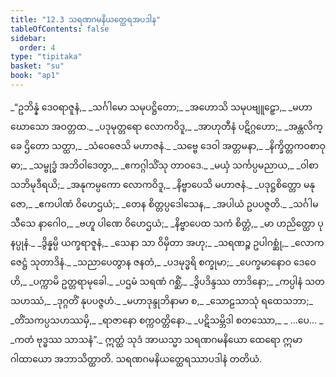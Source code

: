 ```yaml
---
title: "12.3 သရဏဂမနိယတ္ထေရအပဒါန"
tableOfContents: false
sidebar:
  order: 4
type: "tipitaka"
basket: "su"
book: "ap1"
---
```



<DynamicBreadcrumb />

<Division number="20" book="ap1">

<Paragraph number="1964" type="verses" book="ap1">
_“ဥဘိန္နံ ဒေဝရာဇူနံ,_  
_သင်္ဂါမော သမုပဋ္ဌိတော;_  
_အဟောသိ သမုပဗျူဠှော,_  
_မဟာဃောသော အဝတ္တထ._  

</Paragraph>

</Division>
<Division number="21" book="ap1">

<Paragraph number="1965" type="verses" book="ap1">
_ပဒုမုတ္တရော လောကဝိဒူ,_  
_အာဟုတီနံ ပဋိဂ္ဂဟော;_  
_အန္တလိက္ခေ ဌိတော သတ္ထာ,_  
_သံဝေဇေသိ မဟာဇနံ._  

</Paragraph>

</Division>
<Division number="22" book="ap1">

<Paragraph number="1966" type="verses" book="ap1">
_သဗ္ဗေ ဒေဝါ အတ္တမနာ,_  
_နိက္ခိတ္တကဝစာဝုဓာ;_  
_သမ္ဗုဒ္ဓံ အဘိဝါဒေတွာ,_  
_ဧကဂ္ဂါသိံသု တာဝဒေ._  

</Paragraph>

</Division>
<Division number="23" book="ap1">

<Paragraph number="1967" type="verses" book="ap1">
_မယှံ သင်္ကပ္ပမညာယ,_  
_ဝါစာသဘိမုဒီရယိ;_  
_အနုကမ္ပကော လောကဝိဒူ,_  
_နိဗ္ဗာပေသိ မဟာဇနံ._  

</Paragraph>

</Division>
<Division number="24" book="ap1">

<Paragraph number="1968" type="verses" book="ap1">
_ပဒုဋ္ဌစိတ္တော မနုဇော,_  
_ဧကပါဏံ ဝိဟေဌယံ;_  
_တေန စိတ္တပ္ပဒေါသေန,_  
_အပါယံ ဥပပဇ္ဇတိ._  

</Paragraph>

</Division>
<Division number="25" book="ap1">

<Paragraph number="1969" type="verses" book="ap1">
_သင်္ဂါမသီသေ နာဂေါဝ,_  
_ဗဟူ ပါဏေ ဝိဟေဌယံ;_  
_နိဗ္ဗာပေထ သကံ စိတ္တံ,_  
_မာ ဟညိတ္ထော ပုနပ္ပုနံ._  

</Paragraph>

</Division>
<Division number="26" book="ap1">

<Paragraph number="1970" type="verses" book="ap1">
_ဒွိန္နမ္ပိ ယက္ခရာဇူနံ,_  
_သေနာ သာ ဝိမှိတာ အဟု;_  
_သရဏဉ္စ ဥပါဂစ္ဆုံ,_  
_လောကဇေဋ္ဌံ သုတာဒိနံ._  

</Paragraph>

</Division>
<Division number="27" book="ap1">

<Paragraph number="1971" type="verses" book="ap1">
_သညာပေတွာန ဇနတံ,_  
_ပဒမုဒ္ဓရိ စက္ခုမာ;_  
_ပေက္ခမာနောဝ ဒေဝေဟိ,_  
_ပက္ကာမိ ဥတ္တရာမုခေါ._  

</Paragraph>

</Division>
<Division number="28" book="ap1">

<Paragraph number="1972" type="verses" book="ap1">
_ပဌမံ သရဏံ ဂစ္ဆိံ,_  
_ဒွိပဒိန္ဒဿ တာဒိနော;_  
_ကပ္ပါနံ သတသဟဿံ,_  
_ဒုဂ္ဂတိံ နုပပဇ္ဇဟံ._  

</Paragraph>

</Division>
<Division number="29" book="ap1">

<Paragraph number="1973" type="verses" book="ap1">
_မဟာဒုန္ဒုဘိနာမာ စ,_  
_သောဠသာသုံ ရထေသဘာ;_  
_တိံသကပ္ပသဟဿမှိ,_  
_ရာဇာနော စက္ကဝတ္တိနော._  

</Paragraph>

</Division>
<Division number="30" book="ap1">

<Paragraph number="1974" type="verses" book="ap1">
_ပဋိသမ္ဘိဒါ စတဿော,_  
_ …ပေ… _  
_ကတံ ဗုဒ္ဓဿ သာသနံ”._  

</Paragraph>

<Paragraph number="1975" book="ap1">
ဣတ္ထံ သုဒံ အာယသ္မာ သရဏဂမနိယော ထေရော ဣမာ ဂါထာယော အဘာသိတ္ထာတိ.

</Paragraph>
</Division>

<Paragraph number="1976" type="center" book="ap1">
သရဏဂမနိယတ္ထေရဿာပဒါနံ တတိယံ.
</Paragraph>